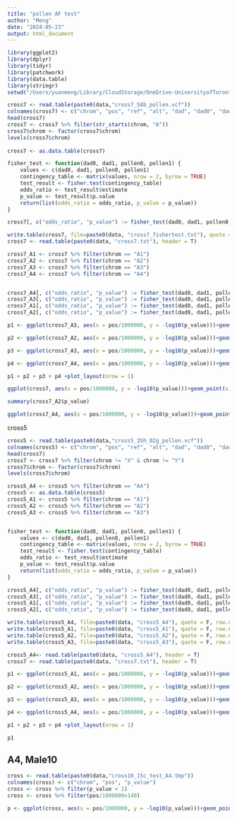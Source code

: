 ```yaml
---
title: "pollen AF test"
author: "Meng"
date: "2024-05-23"
output: html_document
---
```


```r
library(ggplot2)
library(dplyr)
library(tidyr)
library(patchwork)
library(data.table)
library(stringr)
setwd("/Users/yuanmeng/Library/CloudStorage/OneDrive-UniversityofToronto/Manuscripts/pollen_competition/")
```

```r
cross7 <- read.table(paste0(data,"cross7_58b_pollen.vcf"))
colnames(cross7) <- c("chrom", "pos", "ref", "alt", "dad", "dad0", "dad1", "pollen", "pollen0", "pollen1")
head(cross7)
cross7 <- cross7 %>% filter(str_starts(chrom, "A"))
cross7$chrom <- factor(cross7$chrom)
levels(cross7$chrom)
 
cross7 <- as.data.table(cross7)

fisher_test <- function(dad0, dad1, pollen0, pollen1) {
    values <- c(dad0, dad1, pollen0, pollen1)
    contingency_table <- matrix(values, nrow = 2, byrow = TRUE)
    test_result <- fisher.test(contingency_table)
    odds_ratio <- test_result$estimate
    p_value <- test_result$p.value
    return(list(odds_ratio = odds_ratio, p_value = p_value))
}

cross7[, c("odds_ratio", "p_value") := fisher_test(dad0, dad1, pollen0, pollen1), by = 1:nrow(cross7)]

write.table(cross7, file=paste0(data, "cross7_fishertest.txt"), quote = F, row.names = F,sep = "\t")
cross7 <- read.table(paste0(data, "cross7.txt"), header = T)

cross7_A1 <- cross7 %>% filter(chrom == "A1")
cross7_A2 <- cross7 %>% filter(chrom == "A2")
cross7_A3 <- cross7 %>% filter(chrom == "A3")
cross7_A4 <- cross7 %>% filter(chrom == "A4")


cross7_A4[, c("odds_ratio", "p_value") := fisher_test(dad0, dad1, pollen0, pollen1), by = 1:nrow(cross7_A4)]
cross7_A3[, c("odds_ratio", "p_value") := fisher_test(dad0, dad1, pollen0, pollen1), by = 1:nrow(cross7_A3)]
cross7_A1[, c("odds_ratio", "p_value") := fisher_test(dad0, dad1, pollen0, pollen1), by = 1:nrow(cross7_A1)]
cross7_A2[, c("odds_ratio", "p_value") := fisher_test(dad0, dad1, pollen0, pollen1), by = 1:nrow(cross7_A2)]

```
 
```r
p1 <- ggplot(cross7_A3, aes(x = pos/1000000, y = -log10(p_value)))+geom_point(size = 0.3, alpha=0.3)+ facet_grid(.~chrom,scales="free_x", switch = "x", space = "free_x") +  xlab(" ")+ylab("-log10(p)")+theme_bw() + theme(panel.grid.major = element_blank(),panel.grid.minor = element_blank(), axis.ticks.x = element_blank(),panel.spacing = unit(0.1, "cm"),strip.background = element_blank(),strip.placement = "outside")+ theme(text = element_text(size = 10)) 

p2 <- ggplot(cross7_A2, aes(x = pos/1000000, y = -log10(p_value)))+geom_point(size = 0.3, alpha=0.3)+ facet_grid(.~chrom,scales="free_x", switch = "x", space = "free_x") +  xlab(" ")+ylab(" ")+theme_bw() + theme(panel.grid.major = element_blank(),panel.grid.minor = element_blank(), axis.ticks.x = element_blank(),panel.spacing = unit(0.1, "cm"),strip.background = element_blank(),strip.placement = "outside")+ theme(text = element_text(size = 10)) + ylim(0, 9)

p3 <- ggplot(cross7_A3, aes(x = pos/1000000, y = -log10(p_value)))+geom_point(size = 0.3, alpha=0.3)+ facet_grid(.~chrom,scales="free_x", switch = "x", space = "free_x") +  xlab(" ")+ylab(" ")+theme_bw() + theme(panel.grid.major = element_blank(),panel.grid.minor = element_blank(), axis.ticks.x = element_blank(),panel.spacing = unit(0.1, "cm"),strip.background = element_blank(),strip.placement = "outside")+ theme(text = element_text(size = 10)) + ylim(0, 9)

p4 <- ggplot(cross7_A4, aes(x = pos/1000000, y = -log10(p_value)))+geom_point(size = 0.3, alpha=0.3)+ facet_grid(.~chrom,scales="free_x", switch = "x", space = "free_x") +  xlab(" ")+ylab(" ")+theme_bw() + theme(panel.grid.major = element_blank(),panel.grid.minor = element_blank(), axis.ticks.x = element_blank(),panel.spacing = unit(0.1, "cm"),strip.background = element_blank(),strip.placement = "outside")+ theme(text = element_text(size = 10)) + ylim(0, 9)

p1 + p2 + p3 + p4 +plot_layout(nrow = 1)
```

```r
ggplot(cross7, aes(x = pos/1000000, y = -log10(p_value)))+geom_point(size = 0.3, alpha=0.3)+ facet_grid(.~chrom,scales="free_x", switch = "x", space = "free_x") +  xlab("Position on chromosome (Mb)")+ylab("-log10(p)")+theme_bw() + theme(panel.grid.major = element_blank(),panel.grid.minor = element_blank(), axis.ticks.x = element_blank(),panel.spacing = unit(0.1, "cm"),strip.background = element_blank(),strip.placement = "outside")+ theme(text = element_text(size = 10)) 

summary(cross7_A2$p_value)
```
```r
ggplot(cross7_A4, aes(x = pos/1000000, y = -log10(p_value)))+geom_point(size = 0.3, alpha=0.3)+ facet_grid(.~chrom,scales="free_x", switch = "x", space = "free_x") +  xlab(" ")+ylab(" ")+theme_bw() + theme(panel.grid.major = element_blank(),panel.grid.minor = element_blank(), axis.ticks.x = element_blank(),panel.spacing = unit(0.1, "cm"),strip.background = element_blank(),strip.placement = "outside")+ theme(text = element_text(size = 10)) + ylim(0, 9) + xlim(51.5,52.5)
```

cross5

```r
cross5 <- read.table(paste0(data,"cross5_35h_02g_pollen.vcf"))
colnames(cross5) <- c("chrom", "pos", "ref", "alt", "dad", "dad0", "dad1", "pollen", "pollen0", "pollen1")
head(cross7)
cross7 <- cross7 %>% filter(chrom != "X" & chrom != "Y")
cross7$chrom <- factor(cross7$chrom)
levels(cross7$chrom)
```

```r
cross5_A4 <- cross5 %>% filter(chrom == "A4")
cross5 <- as.data.table(cross5)
cross5_A1 <- cross5 %>% filter(chrom == "A1")
cross5_A2 <- cross5 %>% filter(chrom == "A2")
cross5_A3 <- cross5 %>% filter(chrom == "A3")


fisher_test <- function(dad0, dad1, pollen0, pollen1) {
    values <- c(dad0, dad1, pollen0, pollen1)
    contingency_table <- matrix(values, nrow = 2, byrow = TRUE)
    test_result <- fisher.test(contingency_table)
    odds_ratio <- test_result$estimate
    p_value <- test_result$p.value
    return(list(odds_ratio = odds_ratio, p_value = p_value))
}

cross5_A4[, c("odds_ratio", "p_value") := fisher_test(dad0, dad1, pollen0, pollen1), by = 1:nrow(cross5_A4)]
cross5_A3[, c("odds_ratio", "p_value") := fisher_test(dad0, dad1, pollen0, pollen1), by = 1:nrow(cross5_A3)]
cross5_A1[, c("odds_ratio", "p_value") := fisher_test(dad0, dad1, pollen0, pollen1), by = 1:nrow(cross5_A1)]
cross5_A2[, c("odds_ratio", "p_value") := fisher_test(dad0, dad1, pollen0, pollen1), by = 1:nrow(cross5_A2)]

write.table(cross5_A4, file=paste0(data, "cross5_A4"), quote = F, row.names = F,sep = "\t")
write.table(cross5_A1, file=paste0(data, "cross5_A1"), quote = F, row.names = F,sep = "\t")
write.table(cross5_A2, file=paste0(data, "cross5_A2"), quote = F, row.names = F,sep = "\t")
write.table(cross5_A3, file=paste0(data, "cross5_A3"), quote = F, row.names = F,sep = "\t")

cross5_A4<- read.table(paste0(data, "cross5_A4"), header = T)
cross7 <- read.table(paste0(data, "cross7.txt"), header = T)
```

```r
p1 <- ggplot(cross5_A1, aes(x = pos/1000000, y = -log10(p_value)))+geom_point(size = 0.3, alpha=0.3)+ facet_grid(.~chrom,scales="free_x", switch = "x", space = "free_x") +  xlab(" ")+ylab("-log10(p)")+theme_bw() + theme(panel.grid.major = element_blank(),panel.grid.minor = element_blank(), axis.ticks.x = element_blank(),panel.spacing = unit(0.1, "cm"),strip.background = element_blank(),strip.placement = "outside")+ theme(text = element_text(size = 10)) + ylim(0, 9)

p2 <- ggplot(cross5_A2, aes(x = pos/1000000, y = -log10(p_value)))+geom_point(size = 0.3, alpha=0.3)+ facet_grid(.~chrom,scales="free_x", switch = "x", space = "free_x") +  xlab(" ")+ylab(" ")+theme_bw() + theme(panel.grid.major = element_blank(),panel.grid.minor = element_blank(), axis.ticks.x = element_blank(),panel.spacing = unit(0.1, "cm"),strip.background = element_blank(),strip.placement = "outside")+ theme(text = element_text(size = 10)) + ylim(0, 9)

p3 <- ggplot(cross5_A3, aes(x = pos/1000000, y = -log10(p_value)))+geom_point(size = 0.3, alpha=0.3)+ facet_grid(.~chrom,scales="free_x", switch = "x", space = "free_x") +  xlab(" ")+ylab(" ")+theme_bw() + theme(panel.grid.major = element_blank(),panel.grid.minor = element_blank(), axis.ticks.x = element_blank(),panel.spacing = unit(0.1, "cm"),strip.background = element_blank(),strip.placement = "outside")+ theme(text = element_text(size = 10)) + ylim(0, 9)

p4 <- ggplot(cross5_A4, aes(x = pos/1000000, y = -log10(p_value)))+geom_point(size = 0.3, alpha=0.3)+ facet_grid(.~chrom,scales="free_x", switch = "x", space = "free_x") +  xlab(" ")+ylab(" ")+theme_bw() + theme(panel.grid.major = element_blank(),panel.grid.minor = element_blank(), axis.ticks.x = element_blank(),panel.spacing = unit(0.1, "cm"),strip.background = element_blank(),strip.placement = "outside")+ theme(text = element_text(size = 10)) + ylim(0, 9)

p1 + p2 + p3 + p4 +plot_layout(nrow = 1) 
```
```r
p1
```

## A4, Male10
```r
cross <- read.table(paste0(data,"cross10_15c_test_A4.tmp"))
colnames(cross) <- c("chrom", "pos", "p_value")
cross <- cross %>% filter(p_value < 1)
cross <- cross %>% filter(pos/1000000>140)

p <- ggplot(cross, aes(x = pos/1000000, y = -log10(p_value)))+geom_point(size = 0.3, alpha=0.3)+ xlab("Position on chromosome (Mb)")+ylab("-log10(p value)")+ggtitle(paste0("Male ", 10))+theme_bw() + theme(panel.grid.major = element_blank(),panel.grid.minor = element_blank(), axis.ticks.x = element_blank(),panel.spacing = unit(0.1, "cm"),strip.background = element_blank(),strip.placement = "outside")+ theme(text = element_text(size = 11)) 

```

